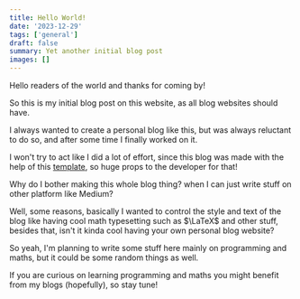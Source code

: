 ```yaml
---
title: Hello World!
date: '2023-12-29'
tags: ['general']
draft: false
summary: Yet another initial blog post
images: []
---
```


Hello readers of the world and thanks for coming by!

So this is my initial blog post on this website, as all blog websites should have.

I always wanted to create a personal blog like this, but was always reluctant to do so, and after some time I finally worked on it.

I won't try to act like I did a lot of effort, since this blog was made with the help of this [template](https://github.com/timlrx/tailwind-nextjs-starter-blog), so huge props to the developer for that!

Why do I bother making this whole blog thing? when I can just write stuff on other platform like Medium?

Well, some reasons, basically I wanted to control the style and text of the blog like having cool math typesetting such as $\LaTeX$ and other stuff, besides that, isn't it kinda cool having your own personal blog website?

So yeah, I'm planning to write some stuff here mainly on programming and maths, but it could be some random things as well.

If you are curious on learning programming and maths you might benefit from my blogs (hopefully), so stay tune!
